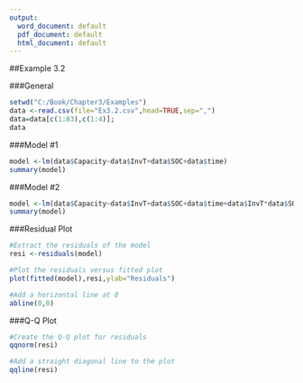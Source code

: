 ---
output:
  word_document: default
  pdf_document: default
  html_document: default
---

##Example 3.2

###General
```{r, echo = TRUE}
setwd("C:/Book/Chapter3/Examples")
data <-read.csv(file="Ex3.2.csv",head=TRUE,sep=",")
data=data[c(1:83),c(1:4)];
data
```

###Model #1
```{r, echo = TRUE}
model <-lm(data$Capacity~data$InvT+data$SOC+data$time)
summary(model)
```

###Model #2
```{r, echo = TRUE}
model <-lm(data$Capacity~data$InvT+data$SOC+data$time+data$InvT*data$SOC+data$InvT*data$time+data$SOC*data$time)
summary(model)
```


###Residual Plot
```{r, echo = TRUE}
#Extract the residuals of the model
resi <-residuals(model)

#Plot the residuals versus fitted plot
plot(fitted(model),resi,ylab="Residuals")

#Add a horizontal line at 0
abline(0,0)
```

###Q-Q Plot
```{r, echo = TRUE}
#Create the Q-Q plot for residuals
qqnorm(resi)

#Add a straight diagonal line to the plot
qqline(resi)
```